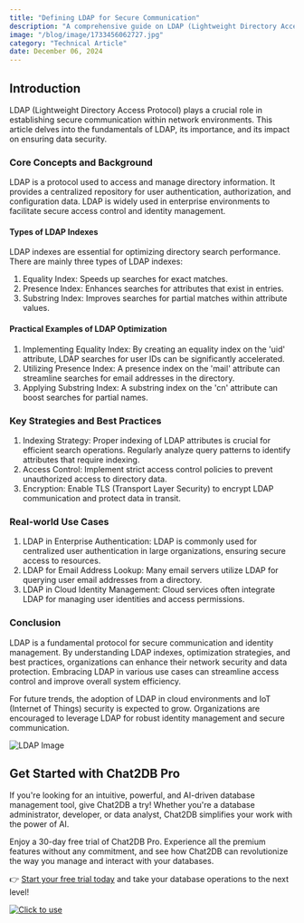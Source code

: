 ```yaml
---
title: "Defining LDAP for Secure Communication"
description: "A comprehensive guide on LDAP (Lightweight Directory Access Protocol) and its significance in ensuring secure communication. Explore the key concepts, strategies, practical examples, and tools related to LDAP."
image: "/blog/image/1733456062727.jpg"
category: "Technical Article"
date: December 06, 2024
---
```


## Introduction
LDAP (Lightweight Directory Access Protocol) plays a crucial role in establishing secure communication within network environments. This article delves into the fundamentals of LDAP, its importance, and its impact on ensuring data security.

### Core Concepts and Background
LDAP is a protocol used to access and manage directory information. It provides a centralized repository for user authentication, authorization, and configuration data. LDAP is widely used in enterprise environments to facilitate secure access control and identity management.

#### Types of LDAP Indexes
LDAP indexes are essential for optimizing directory search performance. There are mainly three types of LDAP indexes:
1. Equality Index: Speeds up searches for exact matches.
2. Presence Index: Enhances searches for attributes that exist in entries.
3. Substring Index: Improves searches for partial matches within attribute values.

#### Practical Examples of LDAP Optimization
1. Implementing Equality Index: By creating an equality index on the 'uid' attribute, LDAP searches for user IDs can be significantly accelerated.
2. Utilizing Presence Index: A presence index on the 'mail' attribute can streamline searches for email addresses in the directory.
3. Applying Substring Index: A substring index on the 'cn' attribute can boost searches for partial names.

### Key Strategies and Best Practices
1. Indexing Strategy: Proper indexing of LDAP attributes is crucial for efficient search operations. Regularly analyze query patterns to identify attributes that require indexing.
2. Access Control: Implement strict access control policies to prevent unauthorized access to directory data.
3. Encryption: Enable TLS (Transport Layer Security) to encrypt LDAP communication and protect data in transit.

### Real-world Use Cases
1. LDAP in Enterprise Authentication: LDAP is commonly used for centralized user authentication in large organizations, ensuring secure access to resources.
2. LDAP for Email Address Lookup: Many email servers utilize LDAP for querying user email addresses from a directory.
3. LDAP in Cloud Identity Management: Cloud services often integrate LDAP for managing user identities and access permissions.

### Conclusion
LDAP is a fundamental protocol for secure communication and identity management. By understanding LDAP indexes, optimization strategies, and best practices, organizations can enhance their network security and data protection. Embracing LDAP in various use cases can streamline access control and improve overall system efficiency.

For future trends, the adoption of LDAP in cloud environments and IoT (Internet of Things) security is expected to grow. Organizations are encouraged to leverage LDAP for robust identity management and secure communication.

![LDAP Image](https://example.com/ldap-image.jpg)

## Get Started with Chat2DB Pro

If you're looking for an intuitive, powerful, and AI-driven database management tool, give Chat2DB a try! Whether you're a database administrator, developer, or data analyst, Chat2DB simplifies your work with the power of AI.

Enjoy a 30-day free trial of Chat2DB Pro. Experience all the premium features without any commitment, and see how Chat2DB can revolutionize the way you manage and interact with your databases.

👉 [Start your free trial today](https://chat2db.ai/pricing) and take your database operations to the next level!


[![Click to use](/image/blog/bg/chat2db.jpg)](https://chat2db.ai/)
